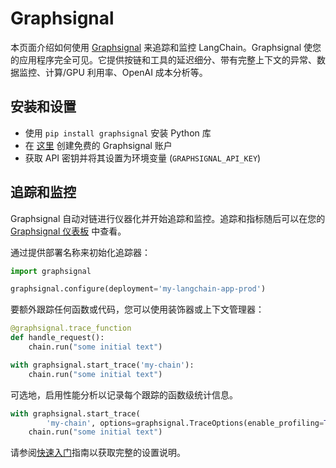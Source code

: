 # Graphsignal

本页面介绍如何使用 [Graphsignal](https://app.graphsignal.com) 来追踪和监控 LangChain。Graphsignal 使您的应用程序完全可见。它提供按链和工具的延迟细分、带有完整上下文的异常、数据监控、计算/GPU 利用率、OpenAI 成本分析等。

## 安装和设置

- 使用 `pip install graphsignal` 安装 Python 库
- 在 [这里](https://graphsignal.com) 创建免费的 Graphsignal 账户
- 获取 API 密钥并将其设置为环境变量 (`GRAPHSIGNAL_API_KEY`)

## 追踪和监控

Graphsignal 自动对链进行仪器化并开始追踪和监控。追踪和指标随后可以在您的 [Graphsignal 仪表板](https://app.graphsignal.com) 中查看。

通过提供部署名称来初始化追踪器：

```python
import graphsignal

graphsignal.configure(deployment='my-langchain-app-prod')
```

要额外跟踪任何函数或代码，您可以使用装饰器或上下文管理器：

```python
@graphsignal.trace_function
def handle_request():    
    chain.run("some initial text")
```

```python
with graphsignal.start_trace('my-chain'):
    chain.run("some initial text")
```

可选地，启用性能分析以记录每个跟踪的函数级统计信息。

```python
with graphsignal.start_trace(
        'my-chain', options=graphsignal.TraceOptions(enable_profiling=True)):
    chain.run("some initial text")
```

请参阅[快速入门](https://graphsignal.com/docs/guides/quick-start/)指南以获取完整的设置说明。
